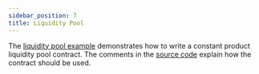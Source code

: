 ```yaml
---
sidebar_position: 7
title: Liquidity Pool
---
```


The [liquidity pool example] demonstrates how to write a constant product
liquidity pool contract. The comments in the [source code] explain how the contract should
be used.

[liquidity pool example]: https://github.com/stellar/soroban-examples/tree/main/liquidity_pool
[source code]: https://github.com/stellar/soroban-examples/blob/main/liquidity_pool/src/lib.rs#L143
